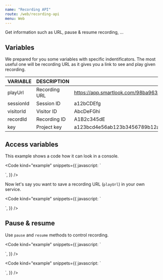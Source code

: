 ```yaml
---
name: "Recording API"
route: /web/recording-api
menu: Web
---
```



<Title>Recording API</Title>
<Subtitle>Get information such as URL, pause & resume recording, ...</Subtitle>

## Variables

 We prepared for you some variables with specific indentificators. The most useful one will be recording URL as it gives you a link to see and play given recording.

| VARIABLE  | DESCRIPTION   | EXAMPLE                                                                                      |
|-----------|---------------|----------------------------------------------------------------------------------------------|
| playUrl   | Recording URL | https://app.smartlook.com/98ba963q415cccc12d7b9632/recordings/player/77EWaC_oP9Q/PS45qdBVkhn |
| sessionId | Session ID    | a12bCDEfg                                                                                    |
| visitorId | Visitor ID    | AbcDeFGhi                                                                                    |
| recordId  | Recording ID  | A1B2c345dE                                                                                   |
| key       | Project key   | a123bcd4e56ab123b3456789b12ab1234abcde1a                                                     |

## Access variables

This example shows a code how it can look in a console.

<Code
  kind="example"
  snippets={{
    javascript: `
<script>
  smartlook(
    function () {
      console.log(smartlook.playUrl);
      console.log(smartlook.visitorId);
    }
  );
</script>
`,
  }}
/>

Now let's say you want to save a recording URL (`playUrl`) in your own service.

<Code
  kind="example"
  snippets={{
    javascript: `
<script>
  smartlook(
    function () {
      MyServiceToLogUrl.sendToApi(smartlook.playUrl);
    }
  );
</script>
`,
  }}
/>

## Pause & resume

Use `pause` and `resume` methods to control recording.

<Code
  kind="example"
  snippets={{
    javascript: `
<script>
  smartlook('pause');
</script>
`,
  }}
/>

<Code
  kind="example"
  snippets={{
    javascript: `
<script>
  smartlook('resume');
</script>
`,
  }}
/>
